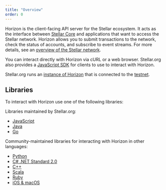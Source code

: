 ```yaml
---
title: "Overview"
order: 0
---
```


Horizon is the client-facing API server for the Stellar ecosystem.  It acts as the interface between [Stellar Core](https://github.com/stellar/stellar-core) and applications that want to access the Stellar network. Horizon allows you to submit transactions to the network, check the status of accounts, and subscribe to event streams. For more details, see an [overview of the Stellar network](https://www.stellar.org/developers/guides/).

You can interact directly with Horizon via cURL or a web browser. Stellar.org also provides a [JavaScript SDK](https://www.stellar.org/developers/js-stellar-sdk/reference/) for clients to use to interact with Horizon.

Stellar.org runs an [instance of Horizon](https://horizon-testnet.stellar.org/) that is connected to the [testnet](../guides/concepts/test-net.md).

## Libraries

To interact with Horizon use one of the following libraries:

Libraries maintained by Stellar.org:<br />
- [JavaScript](https://github.com/stellar/js-stellar-sdk)
- [Java](https://github.com/stellar/java-stellar-sdk)
- [Go](https://github.com/stellar/go)

Community-maintained libraries for interacting with Horizon in other languages:<br>
- [Python](https://github.com/StellarCN/py-stellar-base)
- [C# .NET Standard 2.0](https://github.com/elucidsoft/dotnetcore-stellar-sdk)
- [C++](https://github.com/bnogalm/StellarQtSDK)
- [Scala](https://github.com/Synesso/scala-stellar-sdk)
- [Ruby](https://github.com/astroband/ruby-stellar-sdk)
- [iOS & macOS](https://github.com/Soneso/stellar-ios-mac-sdk)
